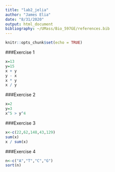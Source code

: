 ```yaml
---
title: "lab2_jelia"
author: "James Elia"
date: "8/31/2020"
output: html_document
bibliography: ~/UMass/Bio_597GE/references.bib
---
```


```r
knitr::opts_chunk$set(echo = TRUE)
```

###Exercise 1
```r
x=13 
y=15
x + y
y - x
x * y
x / y
```
###Exercise 2
```r
x=2
y=3
x^5 > y^4
```
###Exercise 3
```r
x<-c(22,62,148,43,129)
sum(x)
x / sum(x)
```
###Exercise 4
```r
n<-c("A","T","C","G")
sort(n)
```
